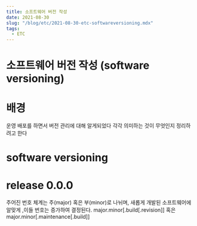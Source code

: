 ```yaml
---
title: 소프트웨어 버전 작성
date: 2021-08-30
slug: "/blog/etc/2021-08-30-etc-softwareversioning.mdx"
tags:
  - ETC
---
```


# 소프트웨어 버전 작성 (software versioning)

# 배경

운영 배포를 하면서 버전 관리에 대해 알게되었다
각각 의미하는 것이 무엇인지 정리하려고 한다

# software versioning

# release 0.0.0

주어진 번호 체계는 주(major) 혹은 부(minor)로 나뉘며, 새롭게 개발된 소프트웨어에 알맞게 ,이들 번호는 증가하여 결정된다.
major.minor[.build[.revision]]
혹은
major.minor[.maintenance[.build]]